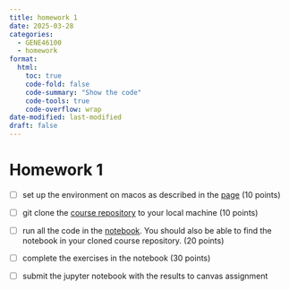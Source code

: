 ```yaml
---
title: homework 1
date: 2025-03-28
categories:
  - GENE46100
  - homework
format:
  html:
    toc: true
    code-fold: false
    code-summary: "Show the code"
    code-tools: true
    code-overflow: wrap
date-modified: last-modified
draft: false
---
```


# Homework 1

- [ ] set up the environment on macos as described in the [page](index.qmd) (10 points)
- [ ] git clone the [course repository](https://github.com/hakyimlab/web-GENE-46100) to your local machine (10 points)

- [ ] run all the code in the [notebook](https://github.com/hakyimlab/web-GENE-46100/blob/main/post/2025-03-25-unit00/hands-on-introduction_to_deep_learning.ipynb). You should also be able to find the notebook in your cloned course repository. (20 points)
- [ ] complete the exercises in the notebook (30 points)
- [ ] submit the jupyter notebook with the results to canvas assignment



